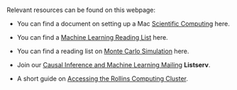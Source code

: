 
<br>
<br>
<br>

Relevant resources can be found on this webpage: 

- You can find a document on setting up a Mac [Scientific Computing](https://ainaimi.github.io/resources/ComputerSetup.html) here.

- You can find a [Machine Learning Reading List](https://ainaimi.github.io/resources/reading_list_ML.html) here.

- You can find a reading list on [Monte Carlo Simulation](https://ainaimi.github.io/resources/reading_list_MCSim.html) here.

- Join our [Causal Inference and Machine Learning Mailing](https://listserv.cc.emory.edu/scripts/wa.exe?SUBED1=CI-ML&A=1) **Listserv**.

- A short guide on [Accessing the Rollins Computing Cluster](https://ainaimi.github.io/resources/computing.html).

